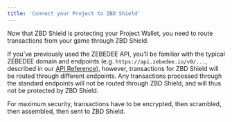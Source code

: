 ```yaml
---
title: 'Connect your Project to ZBD Shield'
---
```


Now that ZBD Shield is protecting your Project Wallet, you need to route transactions from your game through ZBD Shield.

If you’ve previously used the ZEBEDEE API, you’ll be familiar with the typical ZEBEDEE domain and endpoints (e.g. `https://api.zebedee.io/v0/...`, described in our [API Reference](https://api-reference.zebedee.io)), however, transactions for ZBD Shield will be routed through different endpoints. Any transactions processed through the standard endpoints will not be routed through ZBD Shield, and will thus not be protected by ZBD Shield.

For maximum security, transactions have to be encrypted, then scrambled, then assembled, then sent to ZBD Shield.
